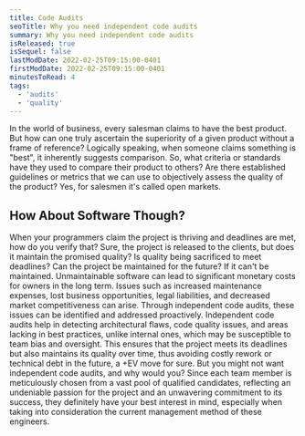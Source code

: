 ```yaml
---
title: Code Audits
seoTitle: Why you need independent code audits
summary: Why you need independent code audits
isReleased: true
isSequel: false
lastModDate: 2022-02-25T09:15:00-0401
firstModDate: 2022-02-25T09:15:00-0401
minutesToRead: 4
tags:
  - 'audits'
  - 'quality'
---
```


<C>
In the world of business, every salesman claims to have the best product. But how can one truly ascertain the superiority of a given product without a frame of reference? Logically speaking, when someone claims something is "best", it inherently suggests comparison. So, what criteria or standards have they used to compare their product to others? Are there established guidelines or metrics that we can use to objectively assess the quality of the product? Yes, for salesmen it's called open markets. 
</C>

<H2>How About Software Though?</H2>

<C>
When your programmers claim the project is thriving and deadlines are met, how do you verify that? Sure, the project is released to the clients, but does it maintain the promised <L href="/blog/software-quality">quality?</L> Is quality being sacrificed to meet <L href="/services/deadlines">deadlines?</L> Can the project be maintained for the future? If it can't be maintained. Unmaintainable software can lead to significant monetary costs for owners in the long term. Issues such as increased maintenance expenses, lost business opportunities, legal liabilities, and decreased market competitiveness can arise. Through independent code audits, these issues can be identified and addressed proactively. 
</C>


<C>
Independent code audits help in detecting architectural flaws, code quality issues, and areas lacking in best practices, unlike internal ones, which may be susceptible to team bias and oversight. This ensures that the project meets its deadlines but also maintains its quality over time, thus avoiding costly rework or technical debt in the future, a <L href="https://en.wikibooks.org/wiki/Poker/Expected_value">+EV</L> move for sure.
</C>

<C>
But you might not want independent code audits, and why would you? Since each team member is meticulously chosen from a vast pool of <L href="/blog/bootcamp-ripoff">qualified</L> candidates, reflecting an undeniable passion for the project and an unwavering commitment to its success, they definitely have your best interest in mind, especially when taking into consideration the current <L href="/blog/management-skill-issues">management</L> method of these engineers.
</C>